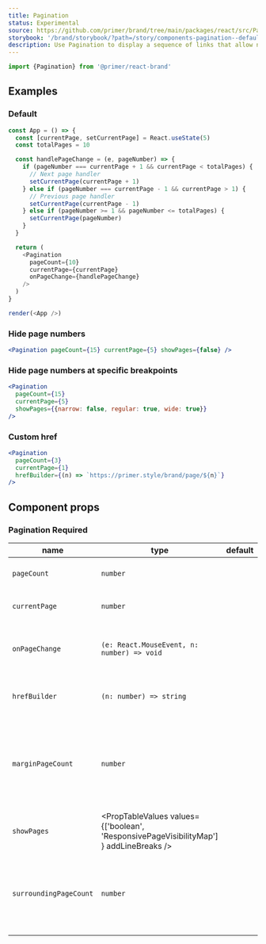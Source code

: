 ```yaml
---
title: Pagination
status: Experimental
source: https://github.com/primer/brand/tree/main/packages/react/src/Pagination/Pagination.tsx
storybook: '/brand/storybook/?path=/story/components-pagination--default'
description: Use Pagination to display a sequence of links that allow navigation to discrete, related pages.
---
```



```js
import {Pagination} from '@primer/react-brand'
```

## Examples

### Default

```javascript live noinline
const App = () => {
  const [currentPage, setCurrentPage] = React.useState(5)
  const totalPages = 10

  const handlePageChange = (e, pageNumber) => {
    if (pageNumber === currentPage + 1 && currentPage < totalPages) {
      // Next page handler
      setCurrentPage(currentPage + 1)
    } else if (pageNumber === currentPage - 1 && currentPage > 1) {
      // Previous page handler
      setCurrentPage(currentPage - 1)
    } else if (pageNumber >= 1 && pageNumber <= totalPages) {
      setCurrentPage(pageNumber)
    }
  }

  return (
    <Pagination
      pageCount={10}
      currentPage={currentPage}
      onPageChange={handlePageChange}
    />
  )
}

render(<App />)
```

### Hide page numbers

```jsx live
<Pagination pageCount={15} currentPage={5} showPages={false} />
```

### Hide page numbers at specific breakpoints

```jsx live
<Pagination
  pageCount={15}
  currentPage={5}
  showPages={{narrow: false, regular: true, wide: true}}
/>
```

### Custom href

```jsx live
<Pagination
  pageCount={3}
  currentPage={1}
  hrefBuilder={(n) => `https://primer.style/brand/page/${n}`}
/>
```

## Component props

### Pagination <Label>Required</Label>

| name                   | type                                                                                   | default | required | description                                                                       |
| ---------------------- | -------------------------------------------------------------------------------------- | ------- | -------- | --------------------------------------------------------------------------------- |
| `pageCount`            | `number`                                                                               |         | `true`   | The total number of pages                                                         |
| `currentPage`          | `number`                                                                               |         | `true`   | The current page number                                                           |
| `onPageChange`         | `(e: React.MouseEvent, n: number) => void`                                             |         | `false`  | Callback function for when the page changes                                       |
| `hrefBuilder`          | `(n: number) => string`                                                                |         | `false`  | Function to build the href for each page                                          |
| `marginPageCount`      | `number`                                                                               |         | `false`  | Defines how many pages are to be displayed on the left and right of the component |
| `showPages`            | <PropTableValues values={['boolean', 'ResponsivePageVisibilityMap'] } addLineBreaks /> |         | `false`  | Whether to show the page numbers                                                  |
| `surroundingPageCount` | `number`                                                                               |         | `false`  | The number of pages to show on each side of the current page                      |
